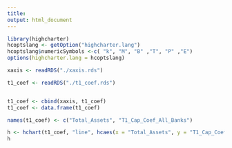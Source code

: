 ```yaml
---
title:
output: html_document
---
```


```r

library(highcharter)
hcoptslang <- getOption("highcharter.lang")
hcoptslang$numericSymbols <-c( "k", "M", "B" ,"T", "P" ,"E")
options(highcharter.lang = hcoptslang)

xaxis <- readRDS("./xaxis.rds")

t1_coef <- readRDS("./t1_coef.rds")


t1_coef <- cbind(xaxis, t1_coef)
t1_coef <- data.frame(t1_coef)

names(t1_coef) <- c("Total_Assets", "T1_Cap_Coef_All_Banks")

h <- hchart(t1_coef, "line", hcaes(x = "Total_Assets", y = "T1_Cap_Coef_All_Banks")) %>% hc_yAxis(max = .5) %>% hc_yAxis(min = -.5) %>% hc_add_theme(hc_theme_economist()) %>% hc_title(text = "Effect on ROA") %>% hc_subtitle(text = "$250,000 to $1M SB Loans:  All Banks") %>% hc_credits(text = "https://github.com/Matt-Brigida/FFIEC_Call_Reports", href = "https://github.com/Matt-Brigida/FFIEC_Call_Reports", enabled = TRUE) %>% hc_tooltip(crosshairs = TRUE, backgroundColor = "#FCFFC5", shared = TRUE, borderWidth = 5) %>%  hc_exporting(enabled = TRUE)
h
```
<!---

```r

library(highcharter)

xaxis <- readRDS("./xaxis.rds")

total_t1_aa <- readRDS("./total_t1_aa.rds")


total_t1_aa <- cbind(xaxis, total_t1_aa)
total_t1_aa <- data.frame(total_t1_aa)

names(total_t1_aa) <- c("Total_Assets", "T1_Cap_Coef_AA_subset")

h <- hchart(total_t1_aa, "line", hcaes(x = "Total_Assets", y = "T1_Cap_Coef_AA_subset")) %>% hc_yAxis(max = .5) %>% hc_yAxis(min = -.5) %>% hc_add_theme(hc_theme_economist())  %>% hc_title(text = "African-American-Owned Banks")
h
```

```r

library(highcharter)

xaxis <- readRDS("./xaxis.rds")

total_t1_his <- readRDS("./total_t1_his.rds")

total_t1_his <- cbind(xaxis, total_t1_his)
total_t1_his <- data.frame(total_t1_his)

names(total_t1_his) <- c("Total_Assets", "T1_Cap_Coef_Hispanic_subset")

h <- hchart(total_t1_his, "line", hcaes(x = "Total_Assets", y = "T1_Cap_Coef_Hispanic_subset")) %>% hc_yAxis(max = .5) %>% hc_yAxis(min = -.5) %>% hc_add_theme(hc_theme_economist())  %>% hc_title(text = "Hispanic-Owned Banks")
h
```
-->
